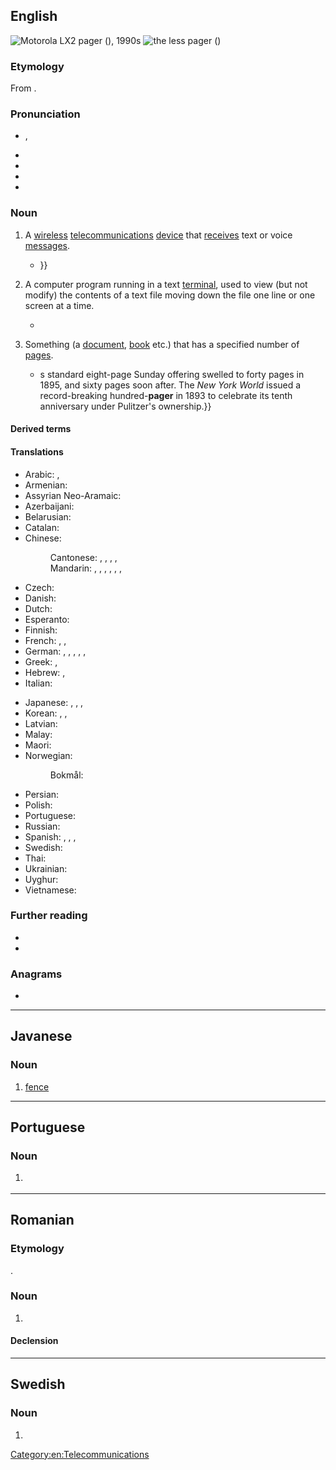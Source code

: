 ==English==
[[File:Dme motorola.jpg|thumb|Motorola LX2 '''pager''' ({{senseno|en|telecommunications}}), 1990s]]
[[File:Less.PNG|thumb|the ''less'' '''pager''' ({{senseno|en|computing}})]]

===Etymology===
From {{suffix|en|page|er}}.

===Pronunciation===
* {{enPR|pāʹjər}}, {{IPA|en|/peɪdʒə(ɹ)/}}
* {{audio|en|En-uk-pager.ogg|Audio (UK)}}
* {{audio|en|En-us-pager.ogg|Audio (US)}}
* {{rhymes|en|eɪdʒə(ɹ)|s=2}}
* {{hyphenation|en|pag|er}}

===Noun===
{{en-noun}}

# {{senseid|en|telecommunications}} {{lb|en|telecommunications}} A [[wireless]] [[telecommunications]] [[device]] that [[receive]]s text or voice [[message]]s.
#: {{syn|en|beeper}}
#* {{quote-book|en|year=1991|author={{w|Stephen King}}|title={{w|Needful Things}}|page=355|pageurl=https://archive.org/details/lccn_051488024958_36j/page/355/mode/1up|text=Before he could bring it down, the '''pager''' clipped to his belt went off. Alan pushed the button that turned the hateful gadget off and stood indecisively in front of the shop door a moment longer {{...}}}}
# {{senseid|en|computing}} {{lb|en|computing}} A computer program running in a text [[terminal]], used to view (but not modify) the contents of a text file moving down the file one line or one screen at a time.
#* {{quote-book|en|year=2006|author=James Duncan Davidson|author2=Jason Deraleau|title=Running Mac OS X Tiger|publisher=O'Reilly|isbn=9780596009137|page=73|pageurl=https://books.google.com/books?id=-zLS2TwB2VkC&pg=PA73&dq=less+%22pager%22&hl=&cd=2&source=gbs_api#v=onepage&q=less%20%22pager%22&f=false|text=''more'' is a '''pager'''. The basic purpose of a '''pager''' is that it lets you view the contents of a file without actually having to open the file.}}
# {{lb|en|in combination}} Something (a [[document]], [[book]] etc.) that has a specified number of [[page]]s.
#* {{quote-book|en|year=2019|author=Vincent DiGirolamo|title=Crying the News: A History of America's Newsboys|location=Oxford|publisher={{w|Oxford University Press}}|isbn=9780195320251|page={{gbooks|19ShDwAAQBAJ|310|altpg=309–310|pager}}|passage=Sunday papers kept growing in bulk, however. The ''Boston Globe''{{'}}s standard eight-page Sunday offering swelled to forty pages in 1895, and sixty pages soon after. The ''New York World'' issued a record-breaking hundred-'''pager''' in 1893 to celebrate its tenth anniversary under Pulitzer's ownership.}}

====Derived terms====
{{col4|en
|one-pager
}}

====Translations====
{{trans-top|device}}
* Arabic: {{t|ar|بِيجِر|m|tr=beyjer}}, {{t|ar|بِيجِر|m|tr=peyjer}}
* Armenian: {{t+|hy|փեյջեր}}
* Assyrian Neo-Aramaic: {{t|aii|ܦܪܵܣܡܲܠܵܠܵܐ|m|tr=prasmālala}}
* Azerbaijani: {{t|az|peycer}}
* Belarusian: {{t|be|пэ́йджар|m}}
* Catalan: {{t|ca|cercapersones|m}}
* Chinese:
*: Cantonese: {{t|yue|傳呼機}}, {{t|yue|传呼机|tr=cyun4 fu1 gei1}}, {{t|yue|呼叫器|tr=fu1 giu3 hei3}}, {{t|yue|call機}}, {{t|yue|call机|tr=call gei1}} {{qualifier|slang}}
*: Mandarin: {{t+|cmn|呼叫器|tr=hūjiàoqì}}, {{t+|cmn|BB機}}, {{t+|cmn|BB机|tr=bībī-jī}}, {{t+|cmn|BP機}}, {{t+|cmn|BP机|tr=bīpī-jī}}, {{t+|cmn|傳呼機}}, {{t+|cmn|传呼机|tr=chuánhūjī}}
* Czech: {{t|cs|pager|m}}
* Danish: {{t|da|personsøger|c}}
* Dutch: {{t+|nl|bieper|m}}
* Esperanto: {{t|eo|poŝmesaĝilo}}
* Finnish: {{t+|fi|hakulaite}}
* French: {{t+|fr|bip|m}}, {{t+|fr|téléavertisseur|m}}, {{t+|fr|pager|m}}
* German: {{t|de|Piepser|m}}, {{t|de|Taschenpiepser|m}}, {{t|de|Rufgerät|n}}, {{t+|de|Pager|m}}, {{t|de|Funkmeldeempfänger|m}}, {{t|de|FME|m}}
* Greek: {{t+|el|τηλεειδοποιητής|m}}, {{t+|el|βομβητής|m}}
* Hebrew: {{t|he|איתורית|f|tr=iturít}}, {{t+|he|זימונית|f|tr=zimunít}}
* Italian: {{t+|it|cercapersone|m}}
{{trans-mid}}
* Japanese: {{t|ja|ポケットベル|tr=pokettoberu}}, {{t|ja|ポケベル|tr=pokeberu}}, {{t|ja|ページャ|tr=pēja}}, {{t|ja|無線呼び出し|tr=むせんよびだし, musen yobidashi}}
* Korean: {{t|ko|무선호출기(無線呼出機)}}, {{t|ko|호출기(呼出機)}}, {{t|ko|삐삐}}
* Latvian: {{t|lv|peidžeris|m}}
* Malay: {{t|ms|alat kelui}}
* Maori: {{t|mi|pūoho }}
* Norwegian:
*: Bokmål: {{t|nb|personsøker|m}}
* Persian: {{t+|fa|پی‌جو|tr=peyjar}}
* Polish: {{t+|pl|pager|m}}
* Portuguese: {{t+|pt|pager|m}}
* Russian: {{t+|ru|пе́йджер|m|tr=pɛ́jdžer}}
* Spanish: {{t+|es|buscapersonas|m}}, {{t|es|bíper|m}}, {{t+|es|busca|m}}, {{t+|es|mensáfono|m}}
* Swedish: {{t+|sv|personsökare}}
* Thai: {{t|th|เพจเจอร์}}
* Ukrainian: {{t+|uk|пе́йджер|m}}
* Uyghur: {{t|ug|چاقىرغۇ}}
* Vietnamese: {{t|vi|[[máy]] [[nhắn tin]]}}
{{trans-bottom}}

===Further reading===
* {{pedia}}
* {{pedia|terminal pager}}

===Anagrams===
* {{anagrams|en|a=aegpr|gaper|grape|parge}}

[[Category:en:Telecommunications]]

----

==Javanese==

===Noun===
{{head|jv|noun}}

# [[fence]]

----

==Portuguese==

===Noun===
{{pt-noun|m|#s}}

# {{l|en|pager}} {{gloss|device used for sending and receiving electronic messages}}

----

==Romanian==

===Etymology===
{{ubor|ro|en|pager}}.

===Noun===
{{ro-noun|n|pagere}}

# {{lb|ro|dated}} {{l|en|pager}} {{gl|device that receives text messages}}

====Declension====
{{ro-noun-n}}

----

==Swedish==

===Noun===
{{head|sv|noun form}}

# {{sv-noun-form-indef-pl|page}}